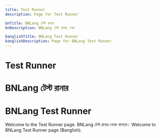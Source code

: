 ```yaml
---
title: Test Runner
description: Page for Test Runner

bnTitle: BNLang টেস্ট রানার
bnDescription: BNLang টেস্ট রানার পেজ

banglishTitle: BNLang Test Runner
banglishDescription: Page for BNLang Test Runner
---
```


# <I18nEnglish>Test Runner</I18nEnglish>
# <I18nBangla>BNLang টেস্ট রানার</I18nBangla>
# <I18nBanglish>BNLang Test Runner</I18nBanglish>

<I18nEnglish>
Welcome to the Test Runner page.
</I18nEnglish>

<I18nBangla>
BNLang টেস্ট রানার পেজে স্বাগতম।
</I18nBangla>

<I18nBanglish>
Welcome to BNLang Test Runner page (Banglish).
</I18nBanglish>
